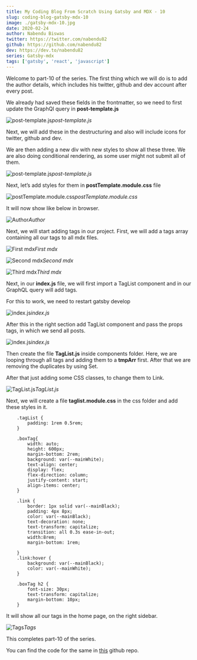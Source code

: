 ```yaml
---
title: My Coding Blog From Scratch Using Gatsby and MDX - 10
slug: coding-blog-gatsby-mdx-10
image: ./gatsby-mdx-10.jpg
date: 2020-02-24
author: Nabendu Biswas
twitter: https://twitter.com/nabendu82
github: https://github.com/nabendu82
dev: https://dev.to/nabendu82
series: Gatsby-mdx
tags: ['gatsby', 'react', 'javascript']
---
```


Welcome to part-10 of the series. The first thing which we will do is to add the author details, which includes his twitter, github and dev account after every post.

We already had saved these fields in the frontmatter, so we need to first update the GraphQl query in **post-template.js**

![post-template.js](https://ik.imagekit.io/thewebdev/thewebdev/10/1_d5CzekBgx.png)*post-template.js*

Next, we will add these in the destructuring and also will include icons for twitter, github and dev.

We are then adding a new div with new styles to show all these three. We are also doing conditional rendering, as some user might not submit all of them.

![post-template.js](https://ik.imagekit.io/thewebdev/thewebdev/10/2_roWqnHuOic.png)*post-template.js*

Next, let’s add styles for them in **postTemplate.module.css** file

![postTemplate.module.css](https://ik.imagekit.io/thewebdev/thewebdev/10/3_42NVEAwPqQ.png)*postTemplate.module.css*

It will now show like below in browser.

![Author](https://ik.imagekit.io/thewebdev/thewebdev/10/4_u-4ZNxvj_V.png)*Author*

Next, we will start adding tags in our project. First, we will add a tags array containing all our tags to all mdx files.

![First mdx](https://ik.imagekit.io/thewebdev/thewebdev/10/5_zIo_L9CcYg.png)*First mdx*

![Second mdx](https://ik.imagekit.io/thewebdev/thewebdev/10/6_ifeQrcOzd.png)*Second mdx*

![Third mdx](https://ik.imagekit.io/thewebdev/thewebdev/10/7_iN16Ubier4.png)*Third mdx*

Next, in our **index.js** file, we will first import a TagList component and in our GraphQL query will add tags.

For this to work, we need to restart gatsby develop

![index.js](https://ik.imagekit.io/thewebdev/thewebdev/10/8_MSklAYdSf.png)*index.js*

After this in the right section add TagList component and pass the props tags, in which we send all posts.

![index.js](https://ik.imagekit.io/thewebdev/thewebdev/10/9_kKXFFJ_buj.png)*index.js*

Then create the file **TagList.js** inside components folder. Here, we are looping through all tags and adding them to a **tmpArr** first. After that we are removing the duplicates by using Set.

After that just adding some CSS classes, to change them to Link.

![TagList.js](https://ik.imagekit.io/thewebdev/thewebdev/10/10_Y9FcM8TKcH.png)*TagList.js*

Next, we will create a file **taglist.module.css** in the css folder and add these styles in it.

<div className={styles.code__block}>

```
    .tagList {
        padding: 1rem 0.5rem;
    }

    .boxTag{
        width: auto;
        height: 600px;
        margin-bottom: 2rem;
        background: var(--mainWhite);
        text-align: center;
        display: flex;
        flex-direction: column;
        justify-content: start;
        align-items: center;
    }

    .link {
        border: 1px solid var(--mainBlack);
        padding: 4px 8px;
        color: var(--mainBlack);
        text-decoration: none;
        text-transform: capitalize;
        transition: all 0.3s ease-in-out;
        width:8rem;
        margin-bottom: 1rem;

    }
    .link:hover {
        background: var(--mainBlack);
        color: var(--mainWhite);
    }

    .boxTag h2 {
        font-size: 30px;
        text-transform: capitalize;
        margin-bottom: 10px;
    }
```

</div>

It will show all our tags in the home page, on the right sidebar.

![Tags](https://ik.imagekit.io/thewebdev/thewebdev/10/11_x8Xtl68Lm.png)*Tags*

This completes part-10 of the series.

You can find the code for the same in [this](https://github.com/nabendu82/thewebdev-public) github repo.
